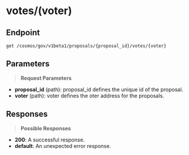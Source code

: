 # votes/(voter)

## Endpoint
```http
get /cosmos/gov/v1beta1/proposals/{proposal_id}/votes/{voter}
```

## Parameters
> **Request Parameters**

- **proposal_id** (path): proposal_id defines the unique id of the proposal.
- **voter** (path): voter defines the oter address for the proposals.

## Responses
> **Possible Responses**

- **200**: A successful response.
- **default**: An unexpected error response.

